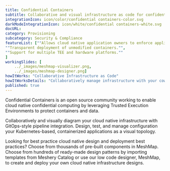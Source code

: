 ```yaml
---
title: Confidential Containers  
subtitle: Collaborative and visual infrastructure as code for confidential containers
integrationIcon: icon/color/confidential containers-color.svg
darkModeIntegrationIcon: icon/white/confidential containers-white.svg
docURL: 
category: Provisioning
subcategory: Security & Compliance
featureList: [""Allows cloud native application owners to enforce application security requirements."",
""Transparent deployment of unmodified containers."",
""Support for multiple TEE and hardware platforms.""
]
workingSlides: [
    ../_images/meshmap-visualizer.png,
    ../_images/meshmap-designer.png]
howItWorks: "Collaborative Infrastructure as Code"
howItWorksDetails: "Collaboratively manage infrastructure with your coworkers synchronously sharing the same designs."
published: true
---
```

<p>
    Confidential Containers is an open source community working to enable cloud native  confidential computing by leveraging Trusted Execution Environments to protect  containers and data.
</p>
<p>
    Collaboratively and visually diagram your cloud native infrastructure with GitOps-style pipeline integration. Design, test, and manage configuration your Kubernetes-based, containerized applications as a visual topology.
</p>
<p>
    Looking for best practice cloud native design and deployment best practices? Choose from thousands of pre-built components in MeshMap. Choose from hundreds of ready-made design patterns by importing templates from Meshery Catalog or use our low code designer, MeshMap, to create and deploy your own cloud native infrastructure designs.
</p>
